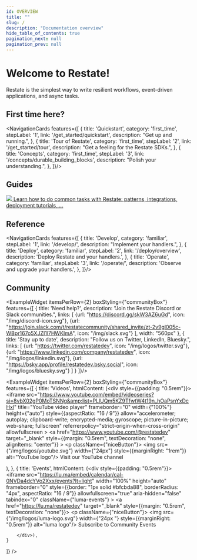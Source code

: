 ```yaml
---
id: OVERVIEW
title: ""
slug: /
description: "Documentation overview"
hide_table_of_contents: true
pagination_next: null
pagination_prev: null
---
```



# Welcome to Restate!


Restate is the simplest way to write resilient workflows, event-driven applications, and async tasks.

## First time here?

<NavigationCards features={[
    {
        title: 'Quickstart',
        category: 'first_time',
        stepLabel: '1',
        link: '/get_started/quickstart',
        description: "Get up and running.",
    },
    {
        title: 'Tour of Restate',
        category: 'first_time',
        stepLabel: '2',
        link: '/get_started/tour',
        description: "Get a feeling for the Restate SDKs.",
    },
    {
        title: 'Concepts',
        category: 'first_time',
        stepLabel: '3',
        link: '/concepts/durable_building_blocks',
        description: "Polish your understanding.",
    },
]}/>

## Guides

<a href="/guides" >
    <p className={"niceButton"}>
        <img src={"/img/arrow-right.svg"} width={"24px  "} style={{marginRight: "0.5rem"}}/>
        Learn how to do common tasks with Restate: patterns, integrations, deployment tutorials, ...
    </p>
</a>

## Reference

<NavigationCards features={[
    {
        title: 'Develop',
        category: 'familiar',
        stepLabel: '1',
        link: '/develop/',
        description: "Implement your handlers.",
    },
    {
        title: 'Deploy',
        category: 'familiar',
        stepLabel: '2',
        link: '/deploy/overview',
        description: 'Deploy Restate and your handlers.',
    },
    {
        title: 'Operate',
        category: 'familiar',
        stepLabel: '3',
        link: '/operate/',
        description: 'Observe and upgrade your handlers.',
    },
]}/>

## Community

<ExampleWidget itemsPerRow={2} boxStyling={"communityBox"} features={[
    {
        title: 'Need help?',
        description: "Join the Restate Discord or Slack communities.",
        links: [
            {url: "https://discord.gg/skW3AZ6uGd", icon: "/img/discord-icon.svg"},
            {url: "https://join.slack.com/t/restatecommunity/shared_invite/zt-2v9gl005c-WBpr167o5XJZI1l7HWKImA", icon: "/img/slack.svg"}
        ],
        width: "560px"
    },
    {
        title: 'Stay up to date',
        description: "Follow us on Twitter, LinkedIn, Bluesky.",
        links: [
            {url: "https://twitter.com/restatedev", icon: "/img/logos/twitter.svg"},
            {url: "https://www.linkedin.com/company/restatedev", icon: "/img/logos/linkedin.svg"},
            {url: "https://bsky.app/profile/restatedev.bsky.social", icon: "/img/logos/bluesky.svg"}
        ]
    }
]}/>

<ExampleWidget itemsPerRow={2} boxStyling={"communityBox"} features={[
    {
        title: 'Videos',
        htmlContent: (<div style={{padding: "0.5rem"}}>
            <iframe
                src="https://www.youtube.com/embed/videoseries?si=8vbX02gP0MoTSNNg&amp;list=PLlUQm5KZ9TfwtW4t19n_hOaPsnYxDcHxl"
                title="YouTube video player" frameborder="0" width={"100%"} height={"auto"} style={{aspectRatio: "16 / 9"}}
                allow="accelerometer; autoplay; clipboard-write; encrypted-media; gyroscope; picture-in-picture; web-share; fullscreen"
                referrerpolicy="strict-origin-when-cross-origin" allowfullscreen ></iframe>
            <a href="https://www.youtube.com/@restatedev" target="_blank" style={{margin: "0.5rem", textDecoration: "none", alignItems: "center"}} >
                <p className={"niceButton"}>
                    <img src={"/img/logos/youtube.svg"} width={"24px"} style={{marginRight: "1rem"}} alt="YouTube logo"/>
                    Visit our YouTube channel
                </p>
            </a>
        </div>),
    },
    {
        title: 'Events',
        htmlContent: (<div style={{padding: "0.5rem"}}>
            <iframe
                src="https://lu.ma/embed/calendar/cal-0NVDa4dcYVo2Xxx/events?lt=light"
                width="100%"
                height="auto"
                frameborder="0"
                style={{border: "1px solid #bfcbda88", borderRadius: "4px", aspectRatio: "16 / 9"}}
                allowfullscreen="true"
                aria-hidden="false"
                tabindex="0"
                className={"luma-events"}
            ></iframe>
            <a href="https://lu.ma/restatedev" target="_blank" style={{margin: "0.5rem", textDecoration: "none"}}>
                <p className={"niceButton"}>
                    <img src={"/img/logos/luma-logo.svg"} width={"24px  "} style={{marginRight: "0.5rem"}} alt="luma logo"/>
                    Subscribe to Community Events
                </p>
            </a>

        </div>),
    }
]} />
